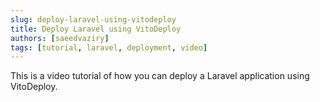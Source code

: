 ```yaml
---
slug: deploy-laravel-using-vitodeploy
title: Deploy Laravel using VitoDeploy
authors: [saeedvaziry]
tags: [tutorial, laravel, deployment, video]
---
```



This is a video tutorial of how you can deploy a Laravel application using VitoDeploy.

<HeroVideoDialog
  animationStyle="from-center"
  videoSrc="https://www.youtube.com/embed/7JR9L8m0vdY?si=pJqf_mxFrV5OEdyQ"
  thumbnailSrc="/img/deploy-laravel.png"
  thumbnailAlt="Deploy Laravel with VitoDeploy"
/>
